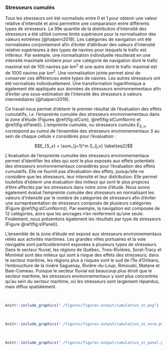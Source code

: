 ### Stresseurs cumulés

Tous les stresseurs ont été normalisés entre 0 et 1 pour obtenir une valeur relative d'intensité et ainsi permettre une comparaison entre différents types de stresseurs. Le 99e quantile de la distribution d'intensité des stresseurs a été utilisé comme limite supérieure pour la normalisation des valeurs extrêmes [@halpern2019]. Les catégories de navigation ont été normalisées conjointement afin d'éviter d'attribuer des valeurs d'intensité relative supérieures à des types de navires pour lesquels le trafic est inférieur. Par exemple, une normalisation individuelle résulterait en une intensité maximale similaire pour une catégorie de navigation dont le trafic maximal est de 100 navires par $km^2$ et une autre dont le trafic maximal est de 1000 navires par $km^2$. Une normalisation jointe permet ainsi de conserver ces différences entre types de navires. Les autres stresseurs ont été normalisés individuellement. Une transformation logarithmique a également été appliquée aux données de stresseurs environnementaux afin d'éviter une sous-estimation de l'intensité des stresseurs à valeurs intermédiaires [@halpern2019].

Ce travail nous permet d'obtenir le premier résultat de l'évaluation des effets cumulatifs, *i.e.* l'empreinte cumulée des stresseurs environnementaux dans la zone d'étude (Figures \@ref(fig:stCum), \@ref(fig:stCumNorm) et \@ref(fig:stPanel)). L'empreinte cumulée, ou stresseurs cumulés $E_{S,x}$, correspond au cumul de l'ensemble des stresseurs environnementaux $S$ au sein de chaque cellule $x$ considérés pour l'évaluation :

$$E_{S_x} = \sum_{j=1}^m S_{j,x} \label{eq2}$$

L'évaluation de l'empreinte cumulée des stresseurs environnementaux permet d'identifier les sites qui sont le plus exposés aux effets potentiels des stresseurs environnementaux considérés pour l'évaluation des effets cumulatifs. Elle ne fournit pas d'évaluation des effets, puisqu'elle ne considère que les stresseurs, leur intensité et leur distribution. Elle permet toutefois d'obtenir une évaluation des milieux qui sont le plus propices d'être affectés par les stresseurs dans notre zone d'étude. Nous avons également évalué l'empreinte cumulée des stresseurs en normalisant les valeurs d'intensité par le nombre de catégories de stresseurs afin d'éviter une surreprésentation de stresseurs composés de plusieurs catégories (Figure \@ref(fig:stCumNorm)). Par exemple, la navigation est composée de 12 catégories, alors que les ancrages n'en renferment qu'une seule. Finalement, nous présentons également les résultats par type de stresseurs (Figure \@ref(fig:stPanel)).

L'ensemble de la zone d'étude est exposé aux stresseurs environnementaux reliés aux activités maritimes. Les grandes villes portuaires et la voie navigable sont particulièrement exposées à plusieurs types de stresseurs. Dans le secteur fluvial, les régions de Québec, Trois-Rivières, Sorel-Tracy et Montréal sont des milieux qui sont à risque des effets des stresseurs; dans le secteur maritime, les régions plus à risques sont le sud de l'Île d'Orléans, l'embouchure de la rivière Saguenay, Rivière-du-Loup, Rimouski, Matane et Baie-Comeau. Puisque le secteur fluvial est beaucoup plus étroit que le secteur maritime, les stresseurs environnementaux y sont plus concentrés qu'au sein du secteur maritime, où les stresseurs sont largement répandus, mais diffus spatialement.


<br/>

```r
knitr::include_graphics("./figures/figures-output/cumulative_st.png")
```

<br/>

```r
knitr::include_graphics("./figures/figures-output/cumulative_st_norm.png")
```

<br/>

```r
knitr::include_graphics("./figures/figures-output/cumulative_st_panel.png")
```

<br/>
